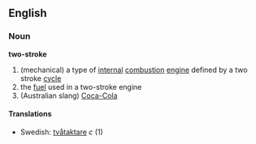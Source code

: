 ==English== {{wikipedia}}
=== Noun ===
'''two-stroke'''
# (mechanical) a type of [[internal]] [[combustion]] [[engine]] defined by a two stroke [[cycle]]
# the [[fuel]] used in a two-stroke engine
# (Australian slang) [[Coca-Cola]]
====Translations====
*Swedish: [[tvåtaktare]] ''c'' (1)